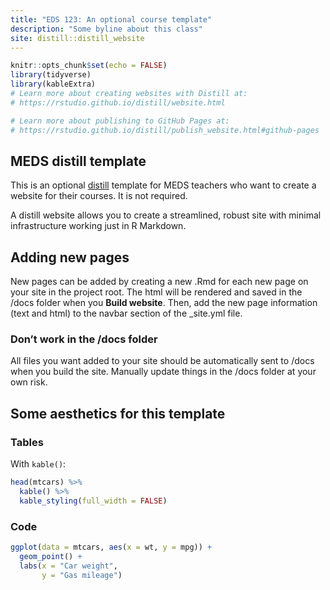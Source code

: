 ```yaml
---
title: "EDS 123: An optional course template"
description: "Some byline about this class"
site: distill::distill_website
---
```


```r
knitr::opts_chunk$set(echo = FALSE)
library(tidyverse)
library(kableExtra)
# Learn more about creating websites with Distill at:
# https://rstudio.github.io/distill/website.html

# Learn more about publishing to GitHub Pages at:
# https://rstudio.github.io/distill/publish_website.html#github-pages

```

## MEDS distill template

This is an optional [distill](https://rstudio.github.io/distill/) template for MEDS teachers who want to create a website for their courses. It is not required. 

A distill website allows you to create a streamlined, robust site with minimal infrastructure working just in R Markdown. 

## Adding new pages

New pages can be added by creating a new .Rmd for each new page on your site in the project root. The html will be rendered and saved in the /docs folder when you **Build website**. Then, add the new page information (text and html) to the navbar section of the _site.yml file.

### Don't work in the /docs folder

All files you want added to your site should be automatically sent to /docs when you build the site. Manually update things in the /docs folder at your own risk. 

## Some aesthetics for this template

### Tables 

With `kable()`:

```r
head(mtcars) %>% 
  kable() %>% 
  kable_styling(full_width = FALSE)
```

### Code

```r
ggplot(data = mtcars, aes(x = wt, y = mpg)) +
  geom_point() +
  labs(x = "Car weight",
       y = "Gas mileage")
```


